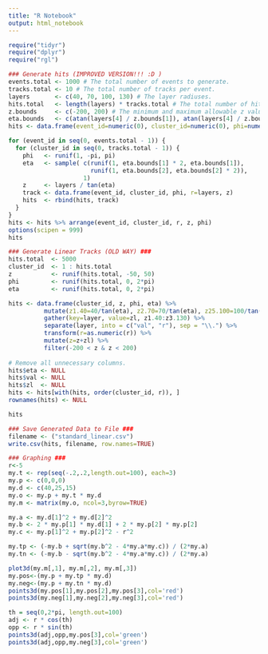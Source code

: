 ```yaml
---
title: "R Notebook"
output: html_notebook
---
```

```r
require("tidyr")
require("dplyr")
require("rgl")
```

```r
### Generate hits (IMPROVED VERSION!!! :D )
events.total <- 1000 # The total number of events to generate.
tracks.total <- 10 # The total number of tracks per event.
layers       <- c(40, 70, 100, 130) # The layer radiuses.
hits.total   <- length(layers) * tracks.total # The total number of hits per event.
z.bounds     <- c(-200, 200) # The minimum and maximum allowable z values.
eta.bounds   <- c(atan(layers[4] / z.bounds[1]), atan(layers[4] / z.bounds[2]))
hits <- data.frame(event_id=numeric(0), cluster_id=numeric(0), phi=numeric(0), r=numeric(0), z=numeric(0))

for (event_id in seq(0, events.total - 1)) {
  for (cluster_id in seq(0, tracks.total - 1)) {
    phi   <- runif(1, -pi, pi)
    eta   <- sample( c(runif(1, eta.bounds[1] * 2, eta.bounds[1]),
                       runif(1, eta.bounds[2], eta.bounds[2] * 2)),
                     1)
    z     <- layers / tan(eta)
    track <- data.frame(event_id, cluster_id, phi, r=layers, z)
    hits  <- rbind(hits, track)
  }
}
hits <- hits %>% arrange(event_id, cluster_id, r, z, phi)
options(scipen = 999)
hits
```

```r
### Generate Linear Tracks (OLD WAY) ###
hits.total  <- 5000
cluster_id  <- 1 : hits.total
z           <- runif(hits.total, -50, 50)
phi         <- runif(hits.total, 0, 2*pi)
eta         <- runif(hits.total, 0, 2*pi)

hits <- data.frame(cluster_id, z, phi, eta) %>%
          mutate(z1.40=40/tan(eta), z2.70=70/tan(eta), z25.100=100/tan(eta), z3.130=130/tan(eta)) %>%
          gather(key=layer, value=zl, z1.40:z3.130) %>%
          separate(layer, into = c("val", "r"), sep = "\\.") %>%
          transform(r=as.numeric(r)) %>%
          mutate(z=z+zl) %>%
          filter(-200 < z & z < 200)
          
# Remove all unnecessary columns.
hits$eta <- NULL
hits$val <- NULL
hits$zl  <- NULL
hits <- hits[with(hits, order(cluster_id, r)), ]
rownames(hits) <- NULL

hits
```

```r
### Save Generated Data to File ###
filename <- ("standard_linear.csv")
write.csv(hits, filename, row.names=TRUE)
```

```r
### Graphing ###
r<-5
my.t <- rep(seq(-.2,.2,length.out=100), each=3)
my.p <- c(0,0,0)
my.d <- c(40,25,15)
my.o <- my.p + my.t * my.d
my.m <- matrix(my.o, ncol=3,byrow=TRUE)

my.a <- my.d[1]^2 + my.d[2]^2 
my.b <- 2 * my.p[1] * my.d[1] + 2 * my.p[2] * my.p[2]
my.c <- my.p[1]^2 + my.p[2]^2 - r^2

my.tp <- (-my.b + sqrt(my.b^2 - 4*my.a*my.c)) / (2*my.a) 
my.tn <- (-my.b - sqrt(my.b^2 - 4*my.a*my.c)) / (2*my.a) 

plot3d(my.m[,1], my.m[,2], my.m[,3])
my.pos<-(my.p + my.tp * my.d)
my.neg<-(my.p + my.tn * my.d)
points3d(my.pos[1],my.pos[2],my.pos[3],col='red')
points3d(my.neg[1],my.neg[2],my.neg[3],col='red')

th = seq(0,2*pi, length.out=100)
adj <- r * cos(th)
opp <- r * sin(th)
points3d(adj,opp,my.pos[3],col='green')
points3d(adj,opp,my.neg[3],col='green')
```